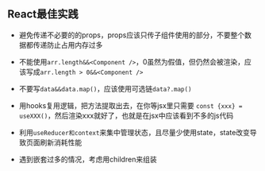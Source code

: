 ## React最佳实践

- 避免传递不必要的的props，props应该只传子组件使用的部分，不要整个数据都传递防止占用内存过多

- 不能使用`arr.length&&<Component />`，0虽然为假值，但仍然会被渲染，应该写成`arr.length > 0&&<Component />`

- 不要写`data&&data.map()`，应该使用可选链`data?.map()`
- 用hooks复用逻辑，把方法提取出去，在你等jsx里只需要 `const {xxx} = useXXX()`，然后渲染xxx就好了，也就是在jsx中应该看到不多的js代码
- 利用`useReducer和context`来集中管理状态，且尽量少使用state，state改变导致页面刷新消耗性能

- 遇到嵌套过多的情况，考虑用children来组装